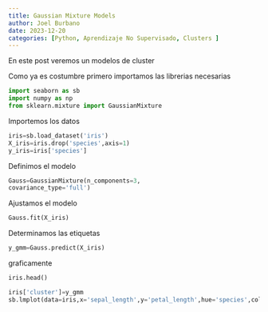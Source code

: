 ```yaml
---
title: Gaussian Mixture Models
author: Joel Burbano
date: 2023-12-20
categories: [Python, Aprendizaje No Supervisado, Clusters ]
---
```


En este post veremos un modelos de cluster 

Como ya es costumbre primero importamos las librerias necesarias

```python
import seaborn as sb 
import numpy as np
from sklearn.mixture import GaussianMixture

```

Importemos los datos 

```python
iris=sb.load_dataset('iris')
X_iris=iris.drop('species',axis=1)
y_iris=iris['species']
```

Definimos el modelo

```python
Gauss=GaussianMixture(n_components=3,
covariance_type='full')
```

Ajustamos el modelo

```python
Gauss.fit(X_iris)
```

Determinamos las etiquetas
```python
y_gmm=Gauss.predict(X_iris)
```

graficamente

```python
iris.head()
```

```python
iris['cluster']=y_gmm
sb.lmplot(data=iris,x='sepal_length',y='petal_length',hue='species',col='cluster',fit_reg=False)
```

